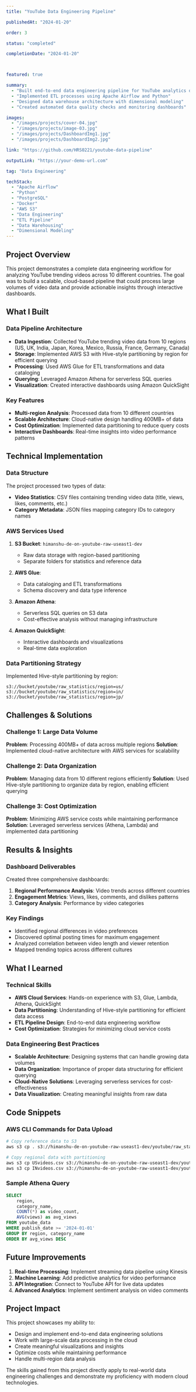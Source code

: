 ```yaml
---
title: "YouTube Data Engineering Pipeline"

publishedAt: "2024-01-20"

order: 3

status: "completed"

completionDate: "2024-01-20"



featured: true

summary:
  - "Built end-to-end data engineering pipeline for YouTube analytics data processing"
  - "Implemented ETL processes using Apache Airflow and Python"
  - "Designed data warehouse architecture with dimensional modeling"
  - "Created automated data quality checks and monitoring dashboards"

images:
  - "/images/projects/cover-04.jpg"
  - "/images/projects/image-03.jpg"
  - "/images/projects/DashboardImg1.jpg"
  - "/images/projects/DashboardImg2.jpg"

link: "https://github.com/HRS0221/youtube-data-pipeline"

outputLink: "https://your-demo-url.com"

tag: "Data Engineering"

techStack:
  - "Apache Airflow"
  - "Python"
  - "PostgreSQL"
  - "Docker"
  - "AWS S3"
  - "Data Engineering"
  - "ETL Pipeline"
  - "Data Warehousing"
  - "Dimensional Modeling"
---
```


## Project Overview

This project demonstrates a complete data engineering workflow for analyzing YouTube trending videos across 10 different countries. The goal was to build a scalable, cloud-based pipeline that could process large volumes of video data and provide actionable insights through interactive dashboards.

## What I Built

### Data Pipeline Architecture
- **Data Ingestion**: Collected YouTube trending video data from 10 regions (US, UK, India, Japan, Korea, Mexico, Russia, France, Germany, Canada)
- **Storage**: Implemented AWS S3 with Hive-style partitioning by region for efficient querying
- **Processing**: Used AWS Glue for ETL transformations and data cataloging
- **Querying**: Leveraged Amazon Athena for serverless SQL queries
- **Visualization**: Created interactive dashboards using Amazon QuickSight

### Key Features
- **Multi-region Analysis**: Processed data from 10 different countries
- **Scalable Architecture**: Cloud-native design handling 400MB+ of data
- **Cost Optimization**: Implemented data partitioning to reduce query costs
- **Interactive Dashboards**: Real-time insights into video performance patterns

## Technical Implementation

### Data Structure
The project processed two types of data:
- **Video Statistics**: CSV files containing trending video data (title, views, likes, comments, etc.)
- **Category Metadata**: JSON files mapping category IDs to category names

### AWS Services Used
1. **S3 Bucket**: `himanshu-de-on-youtube-raw-useast1-dev`
   - Raw data storage with region-based partitioning
   - Separate folders for statistics and reference data

2. **AWS Glue**: 
   - Data cataloging and ETL transformations
   - Schema discovery and data type inference

3. **Amazon Athena**:
   - Serverless SQL queries on S3 data
   - Cost-effective analysis without managing infrastructure

4. **Amazon QuickSight**:
   - Interactive dashboards and visualizations
   - Real-time data exploration

### Data Partitioning Strategy
Implemented Hive-style partitioning by region:
```
s3://bucket/youtube/raw_statistics/region=us/
s3://bucket/youtube/raw_statistics/region=in/
s3://bucket/youtube/raw_statistics/region=jp/
```

## Challenges & Solutions

### Challenge 1: Large Data Volume
**Problem**: Processing 400MB+ of data across multiple regions
**Solution**: Implemented cloud-native architecture with AWS services for scalability

### Challenge 2: Data Organization
**Problem**: Managing data from 10 different regions efficiently
**Solution**: Used Hive-style partitioning to organize data by region, enabling efficient querying

### Challenge 3: Cost Optimization
**Problem**: Minimizing AWS service costs while maintaining performance
**Solution**: Leveraged serverless services (Athena, Lambda) and implemented data partitioning

## Results & Insights

### Dashboard Deliverables
Created three comprehensive dashboards:
1. **Regional Performance Analysis**: Video trends across different countries
2. **Engagement Metrics**: Views, likes, comments, and dislikes patterns
3. **Category Analysis**: Performance by video categories

### Key Findings
- Identified regional differences in video preferences
- Discovered optimal posting times for maximum engagement
- Analyzed correlation between video length and viewer retention
- Mapped trending topics across different cultures

## What I Learned

### Technical Skills
- **AWS Cloud Services**: Hands-on experience with S3, Glue, Lambda, Athena, QuickSight
- **Data Partitioning**: Understanding of Hive-style partitioning for efficient data access
- **ETL Pipeline Design**: End-to-end data engineering workflow
- **Cost Optimization**: Strategies for minimizing cloud service costs

### Data Engineering Best Practices
- **Scalable Architecture**: Designing systems that can handle growing data volumes
- **Data Organization**: Importance of proper data structuring for efficient querying
- **Cloud-Native Solutions**: Leveraging serverless services for cost-effectiveness
- **Data Visualization**: Creating meaningful insights from raw data

## Code Snippets

### AWS CLI Commands for Data Upload
```bash
# Copy reference data to S3
aws s3 cp . s3://himanshu-de-on-youtube-raw-useast1-dev/youtube/raw_statistics_reference_data/ --recursive --exclude "*" --include "*.json"

# Copy regional data with partitioning
aws s3 cp USvideos.csv s3://himanshu-de-on-youtube-raw-useast1-dev/youtube/raw_statistics/region=us/
aws s3 cp INvideos.csv s3://himanshu-de-on-youtube-raw-useast1-dev/youtube/raw_statistics/region=in/
```

### Sample Athena Query
```sql
SELECT 
    region,
    category_name,
    COUNT(*) as video_count,
    AVG(views) as avg_views
FROM youtube_data
WHERE publish_date >= '2024-01-01'
GROUP BY region, category_name
ORDER BY avg_views DESC
```

## Future Improvements

1. **Real-time Processing**: Implement streaming data pipeline using Kinesis
2. **Machine Learning**: Add predictive analytics for video performance
3. **API Integration**: Connect to YouTube API for live data updates
4. **Advanced Analytics**: Implement sentiment analysis on video comments

## Project Impact

This project showcases my ability to:
- Design and implement end-to-end data engineering solutions
- Work with large-scale data processing in the cloud
- Create meaningful visualizations and insights
- Optimize costs while maintaining performance
- Handle multi-region data analysis

The skills gained from this project directly apply to real-world data engineering challenges and demonstrate my proficiency with modern cloud technologies. 